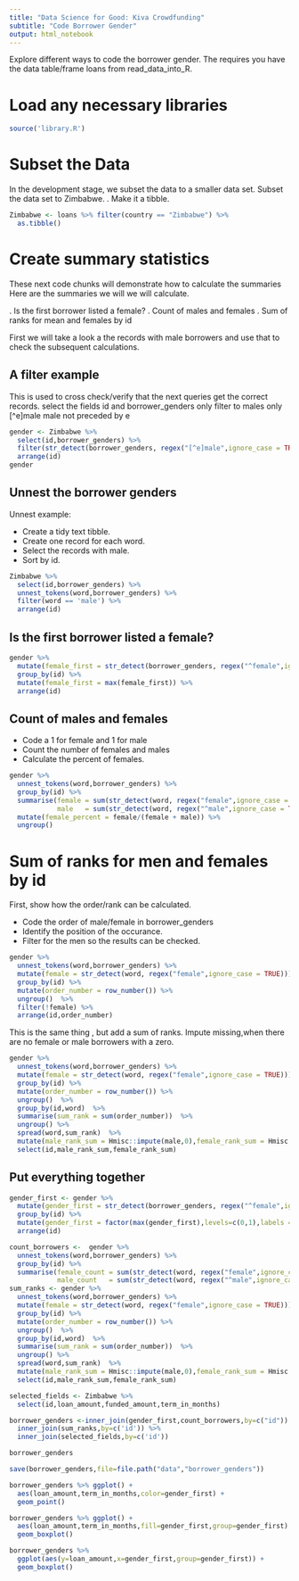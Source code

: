 ```yaml
---
title: "Data Science for Good: Kiva Crowdfunding"
subtitle: "Code Borrower Gender"
output: html_notebook
---
```


Explore different ways to code the borrower gender.
The requires you have the data table/frame loans from read_data_into_R.

# Load any necessary libraries
```r
source('library.R')
```

# Subset the Data
In the development stage, we subset the data to a smaller data set. Subset the data set to Zimbabwe. .
Make it a tibble.
```r
Zimbabwe <- loans %>% filter(country == "Zimbabwe") %>% 
  as.tibble()
```

# Create summary statistics
These next code chunks will demonstrate how to calculate the summaries
Here are the summaries we will we will calculate.

. Is the first borrower listed a female?
. Count of males and females
. Sum of ranks for mean and females by id

First we will take a look a the records with male borrowers and use that to check 
the subsequent calculations.

## A filter example
This is used to cross check/verify that the next queries get the correct records.
select the fields id and borrower_genders only
filter to males only
[^e]male  male not preceded by e
```r
gender <- Zimbabwe %>% 
  select(id,borrower_genders) %>% 
  filter(str_detect(borrower_genders, regex("[^e]male",ignore_case = TRUE))) %>% 
  arrange(id)
gender
```
## Unnest the borrower genders
Unnest example:

* Create a tidy text tibble.
* Create one record for each word.
* Select the records with male.
* Sort by id.
```r
Zimbabwe %>% 
  select(id,borrower_genders) %>% 
  unnest_tokens(word,borrower_genders) %>% 
  filter(word == 'male') %>% 
  arrange(id)
```
## Is the first borrower listed a female?
```r
gender %>% 
  mutate(female_first = str_detect(borrower_genders, regex("^female",ignore_case = TRUE))) %>% 
  group_by(id) %>%
  mutate(female_first = max(female_first)) %>% 
  arrange(id)
```

## Count of males and females

* Code a 1 for female and 1 for male 
* Count the number of females and males
* Calculate the percent of females.
```r
gender %>% 
  unnest_tokens(word,borrower_genders) %>%
  group_by(id) %>%
  summarise(female = sum(str_detect(word, regex("female",ignore_case = TRUE))),
            male   = sum(str_detect(word, regex("^male",ignore_case = TRUE)))) %>% 
  mutate(female_percent = female/(female + male)) %>% 
  ungroup()
```
# Sum of ranks for men and females by id

First, show how the order/rank can be calculated.

* Code the order of male/female in borrower_genders
* Identify the position of the occurance.
* Filter for the men so the results can be checked.
```r
gender %>% 
  unnest_tokens(word,borrower_genders) %>%
  mutate(female = str_detect(word, regex("female",ignore_case = TRUE))) %>% 
  group_by(id) %>% 
  mutate(order_number = row_number()) %>%
  ungroup()  %>% 
  filter(!female) %>% 
  arrange(id,order_number)
```
This is the same thing , but add a sum of ranks.
Impute missing,when there are no female or male borrowers with a zero.
```r
gender %>% 
  unnest_tokens(word,borrower_genders) %>%
  mutate(female = str_detect(word, regex("female",ignore_case = TRUE))) %>% 
  group_by(id) %>% 
  mutate(order_number = row_number()) %>%
  ungroup()  %>% 
  group_by(id,word)  %>% 
  summarise(sum_rank = sum(order_number))  %>% 
  ungroup() %>% 
  spread(word,sum_rank)  %>% 
  mutate(male_rank_sum = Hmisc::impute(male,0),female_rank_sum = Hmisc::impute(female,0)) %>% 
  select(id,male_rank_sum,female_rank_sum)
```





## Put everything together
```r
gender_first <- gender %>% 
  mutate(gender_first = str_detect(borrower_genders, regex("^female",ignore_case = TRUE))) %>% 
  group_by(id) %>%
  mutate(gender_first = factor(max(gender_first),levels=c(0,1),labels = c("Male","Female"))) %>% 
  arrange(id) 

count_borrowers <-  gender %>% 
  unnest_tokens(word,borrower_genders) %>%
  group_by(id) %>%
  summarise(female_count = sum(str_detect(word, regex("female",ignore_case = TRUE))),
            male_count   = sum(str_detect(word, regex("^male",ignore_case = TRUE)))) 
sum_ranks <- gender %>% 
  unnest_tokens(word,borrower_genders) %>%
  mutate(female = str_detect(word, regex("female",ignore_case = TRUE))) %>% 
  group_by(id) %>% 
  mutate(order_number = row_number()) %>%
  ungroup()  %>% 
  group_by(id,word)  %>% 
  summarise(sum_rank = sum(order_number))  %>% 
  ungroup() %>% 
  spread(word,sum_rank)  %>% 
  mutate(male_rank_sum = Hmisc::impute(male,0),female_rank_sum = Hmisc::impute(female,0)) %>% 
  select(id,male_rank_sum,female_rank_sum)

selected_fields <- Zimbabwe %>% 
  select(id,loan_amount,funded_amount,term_in_months)

borrower_genders <-inner_join(gender_first,count_borrowers,by=c("id")) %>% 
  inner_join(sum_ranks,by=c('id')) %>% 
  inner_join(selected_fields,by=c('id'))

```
```r
borrower_genders
```
```r
save(borrower_genders,file=file.path("data","borrower_genders"))
```

```r
borrower_genders %>% ggplot() +
  aes(loan_amount,term_in_months,color=gender_first) +
  geom_point()

```
```r
borrower_genders %>% ggplot() +
  aes(loan_amount,term_in_months,fill=gender_first,group=gender_first) +
  geom_boxplot()

```
```r
borrower_genders %>% 
  ggplot(aes(y=loan_amount,x=gender_first,group=gender_first)) +
  geom_boxplot()

```










